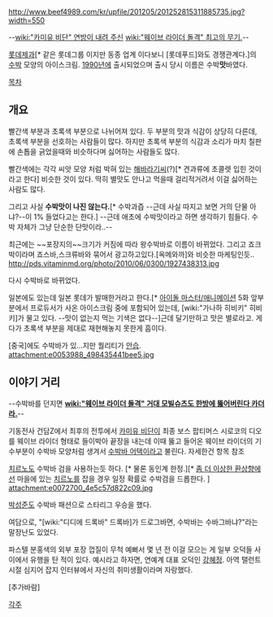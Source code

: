 http://www.beef4989.com/kr/upfile/201205/201252815311885735.jpg?width=550

--[[wiki:"카미유 비단" 연방이 내려 주신]] [[wiki:"웨이브 라이더 돌격" 최고의 무기.]]-- 

[[롯데제과]][* 같은 롯데그룹 이지만 동종 업계 이다보니 [롯데푸드]와도 경쟁관계다.]의 [[수박]] 모양의 아이스크림. [[1990년]]에 출시되었으며 출시 당시 이름은 수박'''맛'''바였다.


[[목차]]

== 개요 ==
빨간색 부분과 초록색 부분으로 나뉘어져 있다. 두 부분의 맛과 식감이 상당히 다른데, 초록색 부분을 선호하는 사람들이 많다. 하지만 초록색 부분의 식감과 소리가 마치 칠판에 손톱을 긁었을때와 비슷하다며 싫어하는 사람들도 많다. 

빨간색에는 각각 씨앗 모양 처럼 박혀 있는 [[해바라기]]씨(?)[* 견과류에 초콜렛 입힌 것이라고 한다] 비슷한 것이 있다. 딱히 별맛도 안나고 먹을때 걸리적거려서 이걸 싫어하는 사람도 많다.

그리고 사실 '''수박맛이 나진 않는다.'''[* 수박과즙 --근데 사실 따지고 보면 거의 단물 아냐?--이 1% 들었다고는 한다.] --근데 애초에 수박맛이라고 하면 생각하기 힘들다. 수박 자체가 그냥 단순한 단맛이라..--

최근에는 ~~포장지의~~크기가 커짐에 따라 왕수박바로 이름이 바뀌었다.
그리고 죠크박이라며 죠스바,스크류바와 묶어서 광고하고있다.[옥메와까]와 비슷한 마케팅인듯..
http://pds.vitaminmd.org/photo/2010/06/0300/1927438313.jpg

다시 수박바로 바뀌었다.

일본에도 있는데 일본 롯데가 발매한거라고 한다.[* [[아이돌 마스터/애니메이션]] 5화 앞부분에서 프로듀서가 사온 아이스크림 중에 포함되어 있는데, [wiki:"가나하 히비키" 히비키]가 물고 있다. --맛이 없는지 먹는 기색은 없다--]근데 달기만하고 맛은 별로라고. 게다가 초록색 부분을 제대로 재현해놓지 못한게 흠이다. 

[중국]에도 수박바가 있...지만 퀄리티가 [[안습]].
attachment:e0053988_498435441bee5.jpg


== 이야기 거리 ==

--수박바를 던지면 '''[[wiki:"웨이브 라이더 돌격" 거대 모빌슈츠도 한방에 뚫어버린다 카더라.]]'''--

기동전사 건담Z에서 최후의 전투에서 [[카미유 비단]]이 최종 보스 팝티머스 시로코의 디오를 웨이브 라이더 형태로 들이박아 끝장을 내는데 이때 뚫고 들어온 웨이브 라이더의 기수부분이 수박바 모양처럼 생겨서 [[수박바 어택]]이라고 불린다. 자세한건 항목 참조

[[치르노]]도 수박바 검을 사용하는듯 하다. [* 물론 동인계 한정.][* [[좀 더 이상한 환상향]]에선 마을에 있는 [[치르노]]를 잡을 경우 일정 확률로 수박검을 드롭한다. ]
attachment:e0072700_4e5c57d822c09.jpg

[[박성준]]도 수박바 패션으로 스타리그 우승을 했다.

여담으로, "[wiki:"디디에 드록바" 드록바]가 드로그바면, 수박바는 수바그바냐?"라는 말장난도 있었다.

파스텔 분홍색의 외부 포장 껍질이 무척 예뻐서 몇 년 전 이걸 모으는 게 일부 오덕들 사이에서 유행을 탄 적이 있다. 예시라고 하자면, 연예계 대표 오덕인 [[강혜정]]. 아역 탤런트 시절 심지어 잡지 인터뷰에서 자신의 취미생활이라며 자랑했다.


[추가바람]

[[각주]]
